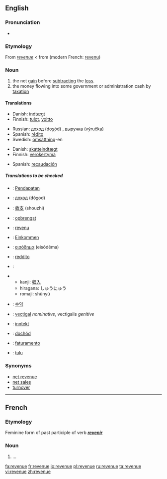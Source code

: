 ==English==

===Pronunciation===
*{{audio|en-us-revenue.ogg|Audio (US)}}

===Etymology===
From {{MF.}} ''[[#French|revenue]]'' < from {{OF.}} (modern French: [[revenu]])

===Noun===
{{wikipedia}}
{{en-noun}}

# the net [[gain]] before [[subtract]]ing the [[loss]].
# the money flowing into some government or administration cash by [[taxation]]

====Translations====
{{trans-top|the net gain before subtracting the loss}}
*Danish: [[indtægt]] {{c}}
*Finnish: [[tulot]], [[voitto]]
{{trans-mid}}
*Russian: [[доход]] (doχód) {{m}}, [[выручка]] (výručka) {{f}}
*Spanish: [[rédito]]
*Swedish: [[omsättning]]-en
{{trans-bottom}}

{{trans-top|the money flowing into some government or administration cash by taxation}}
*Danish: [[skatteindtægt]] {{c}}
*Finnish: [[verokertymä]]
{{trans-mid}}
*Spanish: [[recaudación]]
{{trans-bottom}}

=====Translations to be checked=====
{{checktrans}}
{{top}}
*{{ttbc|Malay}}: [[Pendapatan]]
*{{ttbc|Bulgarian}}: [[доход]] (dóχod) {{m}}
*{{ttbc|Chinese}}: [[收支]] (shouzhi)
*{{ttbc|Dutch}}: [[opbrengst]]
*{{ttbc|French}}: [[revenu]]
*{{ttbc|German}}: [[Einkommen]]
*{{ttbc|Greek}}: [[εισόδημα]] (eisódēma)
*{{ttbc|Italian}}: [[reddito]]
*{{ttbc|Japanese}}: 
{{mid}}
**kanji: [[収入]]
**hiragana: しゅうにゅう
**romaji: shūnyū
*{{ttbc|Korean}}: [[수익]]
*{{ttbc|Latin}}: [[vectigal]] ''nominative'', vectigalis ''genitive''
*{{ttbc|Norwegian}}: [[inntekt]]
*{{ttbc|Polish}}: [[dochód]]
*{{ttbc|Portuguese}}: [[faturamento]]
*{{ttbc|Estonian}}: [[tulu]]
{{bottom}}

===Synonyms===
*[[net revenue]]
*[[net sales]]
*[[turnover]]

----

==French==
===Etymology===
Feminine form of past participle of verb '''''[[revenir]]'''''

===Noun===
{{fr-noun|f}}

#...

[[fa:revenue]]
[[fr:revenue]]
[[io:revenue]]
[[pl:revenue]]
[[ru:revenue]]
[[ta:revenue]]
[[vi:revenue]]
[[zh:revenue]]